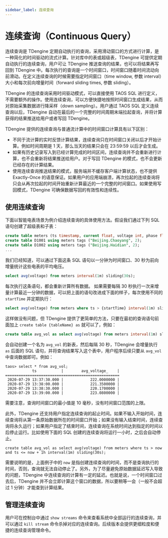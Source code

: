 ```yaml
---
sidebar_label: 连续查询
---
```


# 连续查询（Continuous Query）

连续查询是 TDengine 定期自动执行的查询，采用滑动窗口的方式进行计算，是一种简化的时间驱动的流式计算。针对库中的表或超级表，TDengine 可提供定期自动执行的连续查询，用户可让 TDengine 推送查询的结果，也可以将结果再写回到 TDengine 中。每次执行的查询是一个时间窗口，时间窗口随着时间流动向前滑动。在定义连续查询的时候需要指定时间窗口（time window, 参数 interval）大小和每次前向增量时间（forward sliding times, 参数 sliding）。

TDengine 的连续查询采用时间驱动模式，可以直接使用 TAOS SQL 进行定义，不需要额外的操作。使用连续查询，可以方便快捷地按照时间窗口生成结果，从而对原始采集数据进行降采样（down sampling）。用户通过 TAOS SQL 定义连续查询以后，TDengine 自动在最后的一个完整的时间周期末端拉起查询，并将计算获得的结果推送给用户或者写回 TDengine。

TDengine 提供的连续查询与普通流计算中的时间窗口计算具有以下区别：

- 不同于流计算的实时反馈计算结果，连续查询只在时间窗口关闭以后才开始计算。例如时间周期是 1 天，那么当天的结果只会在 23:59:59 以后才会生成。
- 如果有历史记录写入到已经计算完成的时间区间，连续查询并不会重新进行计算，也不会重新将结果推送给用户。对于写回 TDengine 的模式，也不会更新已经存在的计算结果。
- 使用连续查询推送结果的模式，服务端并不缓存客户端计算状态，也不提供 Exactly-Once 的语意保证。如果用户的应用端崩溃，再次拉起的连续查询将只会从再次拉起的时间开始重新计算最近的一个完整的时间窗口。如果使用写回模式，TDengine 可确保数据写回的有效性和连续性。

## 使用连续查询

下面以智能电表场景为例介绍连续查询的具体使用方法。假设我们通过下列 SQL 语句创建了超级表和子表：

```sql
create table meters (ts timestamp, current float, voltage int, phase float) tags (location binary(64), groupId int);
create table D1001 using meters tags ("Beijing.Chaoyang", 2);
create table D1002 using meters tags ("Beijing.Haidian", 2);
...
```

我们已经知道，可以通过下面这条 SQL 语句以一分钟为时间窗口、30 秒为前向增量统计这些电表的平均电压。

```sql
select avg(voltage) from meters interval(1m) sliding(30s);
```

每次执行这条语句，都会重新计算所有数据。 如果需要每隔 30 秒执行一次来增量计算最近一分钟的数据，可以把上面的语句改进成下面的样子，每次使用不同的 `startTime` 并定期执行：

```sql
select avg(voltage) from meters where ts > {startTime} interval(1m) sliding(30s);
```

这样做没有问题，但 TDengine 提供了更简单的方法，只要在最初的查询语句前面加上 `create table {tableName} as` 就可以了，例如：

```sql
create table avg_vol as select avg(voltage) from meters interval(1m) sliding(30s);
```

会自动创建一个名为 `avg_vol` 的新表，然后每隔 30 秒，TDengine 会增量执行 `as` 后面的 SQL 语句，并将查询结果写入这个表中，用户程序后续只要从 `avg_vol` 中查询数据即可。例如：

```mysql
taos> select * from avg_vol;
            ts           |        avg_voltage_    |
===================================================
 2020-07-29 13:37:30.000 |            222.0000000 |
 2020-07-29 13:38:00.000 |            221.3500000 |
 2020-07-29 13:38:30.000 |            220.1700000 |
 2020-07-29 13:39:00.000 |            223.0800000 |
```

需要注意，查询时间窗口的最小值是 10 毫秒，没有时间窗口范围的上限。

此外，TDengine 还支持用户指定连续查询的起止时间。如果不输入开始时间，连续查询将从第一条原始数据所在的时间窗口开始；如果没有输入结束时间，连续查询将永久运行；如果用户指定了结束时间，连续查询在系统时间达到指定的时间以后停止运行。比如使用下面的 SQL 创建的连续查询将运行一小时，之后会自动停止。

```mysql
create table avg_vol as select avg(voltage) from meters where ts > now and ts <= now + 1h interval(1m) sliding(30s);
```

需要说明的是，上面例子中的 `now` 是指创建连续查询的时间，而不是查询执行的时间，否则，查询就无法自动停止了。另外，为了尽量避免原始数据延迟写入导致的问题，TDengine 中连续查询的计算有一定的延迟。也就是说，一个时间窗口过去后，TDengine 并不会立即计算这个窗口的数据，所以要稍等一会（一般不会超过 1 分钟）才能查到计算结果。

## 管理连续查询

用户可在控制台中通过 `show streams` 命令来查看系统中全部运行的连续查询，并可以通过 `kill stream` 命令杀掉对应的连续查询。后续版本会提供更细粒度和便捷的连续查询管理命令。

